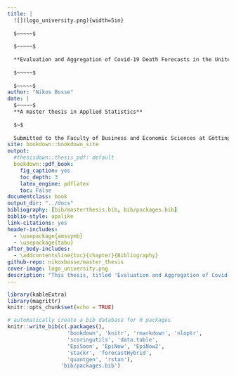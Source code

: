 ```yaml
--- 
title: |
  ![](logo_university.png){width=5in}  
  
  $~~~~~$
  
  $~~~~~$
  
  **Evaluation and Aggregation of Covid-19 Death Forecasts in the United States**
  
  $~~~~~$
  
  $~~~~~$
author: "Nikos Bosse"
date: |
  $~~~~~$
  **A master thesis in Applied Statistics**
  
  $~$
  
  Submitted to the Faculty of Business and Economic Sciences at Göttingen University in September 2020
site: bookdown::bookdown_site
output: 
  #thesisdown::thesis_pdf: default
  bookdown::pdf_book:
    fig_caption: yes
    toc_depth: 3
    latex_engine: pdflatex
    toc: False
documentclass: book
output_dir: "../docs"
bibliography: [bib/masterthesis.bib, bib/packages.bib]
biblio-style: apalike
link-citations: yes
header-includes:
  - \usepackage{amssymb}
  - \usepackage{tabu}
after_body-includes:
  - \addcontentsline{toc}{chapter}{Bibliography}
github-repo: nikosbosse/master_thesis
cover-image: logo_university.png
description: "This thesis, titled 'Evaluation and Aggregation of Covid-19 death forecasts in the United States' was submitted as a master thesis in Applied Statistics at the Universität Göttingen in September 2020."
---
```


```r
library(kableExtra)
library(magrittr)
knitr::opts_chunk$set(echo = TRUE)
```


```r
# automatically create a bib database for R packages
knitr::write_bib(c(.packages(), 
                   'bookdown', 'knitr', 'rmarkdown', 'nloptr',
                   'scoringutils', 'data.table',
                   'EpiSoon', 'EpiNow', 'EpiNow2',
                   'stackr', 'forecastHybrid', 
                   'quantgen', 'rstan'), 
                 'bib/packages.bib')
```


<!-- # Todo {-} -->
<!-- - bring Appendix in order -->

<!-- - make all plot model colours consistent -->

<!-- - maybe use explicit numbering for the individual sections in the chapter introductions -->

<!-- - figure average wis vs. state: add median with white diamond and mean -->

<!-- - Do I want all equations numbered? -->



<!-- ## Half-solved todos or probably not going to be solved todos -->
<!-- - Explain more how I got to the set of scores I summarise over -->

<!-- - pit plots quantile scoringutils -->

<!-- - Work through all the citations and adapt the author names in the bib file so they get shown consistently -->

<!-- ## To dos for some happy day in the future {-} -->

<!-- - Maybe add the different possible calibration types to the evaluation chapter -->

<!-- - Read more about stacking. Is the QRA stacking?  -->

<!-- - Do I want a summary section for each Chapter?  -->

<!-- - Maybe implement an equally weighted mixture ensemble -->

<!-- - Maybe add a part for Point Forecast Scores in Evaluation Chapter. The Part about when to use MAE and MSE. Also maybe add those to scoringutils -->

